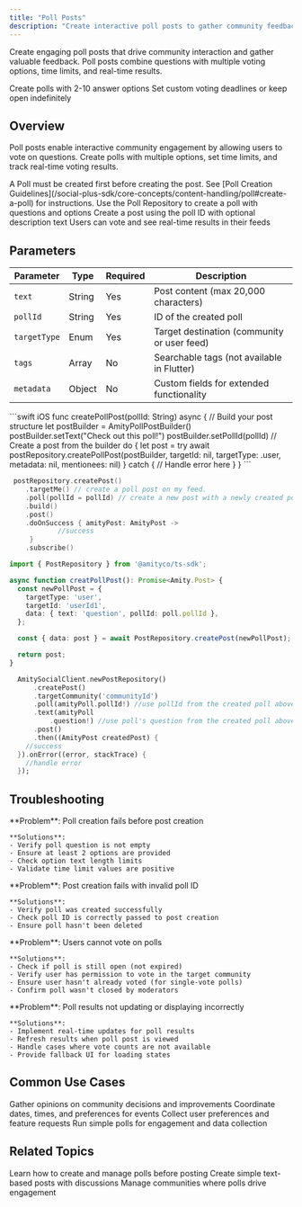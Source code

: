 ```yaml
---
title: "Poll Posts"
description: "Create interactive poll posts to gather community feedback and engagement"
---
```


Create engaging poll posts that drive community interaction and gather valuable feedback. Poll posts combine questions with multiple voting options, time limits, and real-time results.

<CardGroup cols={2}>
  <Card title="Multiple Options" icon="list">
    Create polls with 2-10 answer options
  </Card>
  <Card title="Time Limits" icon="clock">
    Set custom voting deadlines or keep open indefinitely
  </Card>
</CardGroup>

## Overview

Poll posts enable interactive community engagement by allowing users to vote on questions. Create polls with multiple options, set time limits, and track real-time voting results.


<Warning>
A Poll must be created first before creating the post. See [Poll Creation Guidelines](/social-plus-sdk/core-concepts/content-handling/poll#create-a-poll) for instructions.
</Warning>

<Steps>
  <Step title="Create Poll">
    Use the Poll Repository to create a poll with questions and options
  </Step>
  <Step title="Create Post">
    Create a post using the poll ID with optional description text
  </Step>
  <Step title="Share & Engage">
    Users can vote and see real-time results in their feeds
  </Step>
</Steps>

## Parameters

| Parameter | Type | Required | Description |
|-----------|------|----------|-------------|
| `text` | String | Yes | Post content (max 20,000 characters) |
| `pollId` | String | Yes | ID of the created poll |
| `targetType` | Enum | Yes | Target destination (community or user feed) |
| `tags` | Array | No | Searchable tags (not available in Flutter) |
| `metadata` | Object | No | Custom fields for extended functionality |


<CodeGroup>
```swift iOS
func createPollPost(pollId: String) async {
    // Build your post structure
    let postBuilder = AmityPollPostBuilder()
    postBuilder.setText("Check out this poll!")
    postBuilder.setPollId(pollId)
    // Create a post from the builder
    do {
        let post = try await postRepository.createPollPost(postBuilder, targetId: nil, targetType: .user, metadata: nil, mentionees: nil)
    } catch {
        // Handle error here
    }
}
```

```kotlin Android
 postRepository.createPost()
    .targetMe() // create a poll post on my feed.
    .poll(pollId = pollId) // create a new post with a newly created poll
    .build()
    .post()
    .doOnSuccess { amityPost: AmityPost ->
            //success
     }
    .subscribe()
```

```typescript TypeScript
import { PostRepository } from '@amityco/ts-sdk';

async function creatPollPost(): Promise<Amity.Post> {
  const newPollPost = {
    targetType: 'user',
    targetId: 'userId1',
    data: { text: 'question', pollId: poll.pollId },
  };

  const { data: post } = await PostRepository.createPost(newPollPost);

  return post;
}
```

```dart Flutter
  AmitySocialClient.newPostRepository()
      .createPost()
      .targetCommunity('communityId')
      .poll(amityPoll.pollId!) //use pollId from the created poll above
      .text(amityPoll
          .question!) //use poll's question from the created poll above
      .post()
      .then((AmityPost createdPost) {
    //success
  }).onError((error, stackTrace) {
    //handle error
  });
```


</CodeGroup>

## Troubleshooting

<AccordionGroup>
  <Accordion title="Poll Creation Failures" icon="triangle-exclamation">
    **Problem**: Poll creation fails before post creation
    
    **Solutions**:
    - Verify poll question is not empty
    - Ensure at least 2 options are provided
    - Check option text length limits
    - Validate time limit values are positive
    
  </Accordion>
  
  <Accordion title="Poll Post Linking Issues" icon="link">
    **Problem**: Post creation fails with invalid poll ID
    
    **Solutions**:
    - Verify poll was created successfully
    - Check poll ID is correctly passed to post creation
    - Ensure poll hasn't been deleted

  </Accordion>
  
  <Accordion title="Voting Permission Issues" icon="lock">
    **Problem**: Users cannot vote on polls
    
    **Solutions**:
    - Check if poll is still open (not expired)
    - Verify user has permission to vote in the target community
    - Ensure user hasn't already voted (for single-vote polls)
    - Confirm poll wasn't closed by moderators
    
  </Accordion>
  
  <Accordion title="Results Display Issues" icon="chart-bar">
    **Problem**: Poll results not updating or displaying incorrectly
    
    **Solutions**:
    - Implement real-time updates for poll results
    - Refresh results when poll post is viewed
    - Handle cases where vote counts are not available
    - Provide fallback UI for loading states
    
   
  </Accordion>
</AccordionGroup>

## Common Use Cases

<CardGroup cols={2}>
  <Card title="Community Feedback" icon="comments">
    Gather opinions on community decisions and improvements
  </Card>
  <Card title="Event Planning" icon="calendar">
    Coordinate dates, times, and preferences for events
  </Card>
  <Card title="Product Research" icon="vial">
    Collect user preferences and feature requests
  </Card>
  <Card title="Quick Surveys" icon="clipboard-list">
    Run simple polls for engagement and data collection
  </Card>
</CardGroup>

## Related Topics

<CardGroup cols={3}>
  <Card title="Poll Display" href="/social-plus-sdk/social/posts/viewing-post-content#poll-post" icon="square-poll-vertical">
    Learn how to create and manage polls before posting
  </Card>
  <Card title="Text Posts" href="./text-post" icon="text">
    Create simple text-based posts with discussions
  </Card>
  <Card title="Community Management" href="/social-plus-sdk/social/communities-spaces/overview" icon="users">
    Manage communities where polls drive engagement
  </Card>
</CardGroup>


